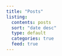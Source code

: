 ```yaml
---
title: "Posts"
listing:
  contents: posts
  sort: "date desc"
  type: default
  categories: true
  feed: true
---
```

